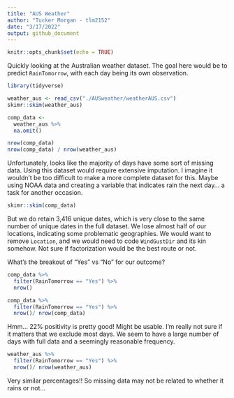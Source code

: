 ```yaml
---
title: "AUS Weather"
author: "Tucker Morgan - tlm2152"
date: "3/17/2022"
output: github_document
---
```


```r
knitr::opts_chunk$set(echo = TRUE)
```

Quickly looking at the Australian weather dataset. The goal here would be to predict `RainTomorrow`, with each day being its own observation.
```r
library(tidyverse)

weather_aus <- read_csv("./AUSweather/weatherAUS.csv")
skimr::skim(weather_aus)
```

```r
comp_data <- 
  weather_aus %>% 
  na.omit()

nrow(comp_data)
nrow(comp_data) / nrow(weather_aus)
```

Unfortunately, looks like the majority of days have some sort of missing data. Using this dataset would require extensive imputation. I imagine it wouldn't be too difficult to make a more complete dataset for this. Maybe using NOAA data and creating a variable that indicates rain the next day... a task for another occasion.

```r
skimr::skim(comp_data)
```

But we do retain 3,416 unique dates, which is very close to the same number of unique dates in the full dataset. We lose almost half of our locations, indicating some problematic geographies. We would want to remove `Location`, and we would need to code `WindGustDir` and its kin somehow. Not sure if factorization would be the best route or not.

What's the breakout of "Yes" vs "No" for our outcome?
```r
comp_data %>% 
  filter(RainTomorrow == "Yes") %>% 
  nrow() 

comp_data %>% 
  filter(RainTomorrow == "Yes") %>% 
  nrow()/ nrow(comp_data)
```

Hmm... 22% positivity is pretty good! Might be usable. I'm really not sure if it matters that we exclude most days. We seem to have a large number of days with full data and a seemingly reasonable frequency.

```r
weather_aus %>% 
  filter(RainTomorrow == "Yes") %>% 
  nrow()/ nrow(weather_aus)
```

Very similar percentages!! So missing data may not be related to whether it rains or not...